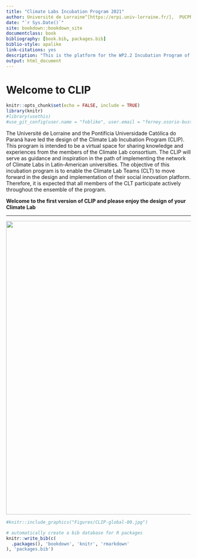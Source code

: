 ```yaml
---
title: "Climate Labs Incubation Program 2021"
author: Université de Lorraine^[https://erpi.univ-lorraine.fr/],  PUCPR^[https://www.pucpr.br/]
date: "`r Sys.Date()`"
site: bookdown::bookdown_site
documentclass: book
bibliography: [book.bib, packages.bib]
biblio-style: apalike
link-citations: yes
description: "This is the platform for the WP2.2 Incubation Program of the Climate Labs Project"
output: html_document
---
```


# Welcome to CLIP {.unnumbered}

```r
knitr::opts_chunk$set(echo = FALSE, include = TRUE)
library(knitr)
#library(usethis)
#use_git_config(user.name = "foblike", user.email = "ferney.osorio-bustamante@univ-lorraine.fr")
```

The Université de Lorraine and the Pontifícia Universidade Católica do Paraná have led the design of the Climate Lab Incubation Program (CLIP). This program is intended to be a virtual space for sharing knowledge and experiences from the members of the Climate Lab consortium. The CLIP will serve as guidance and inspiration in the path of implementing the network of Climate Labs in Latin-American universities. The objective of this incubation program is to enable the Climate Lab Teams (CLT) to move forward in the design and implementation of their social innovation platform. Therefore, it is expected that all members of the CLT participate actively throughout the ensemble of the program.

| **Welcome to the first version of CLIP and please enjoy the design of your Climate Lab**

------------------------------------------------------------------------

![](images/01-Banner-ClimateLab.png){width="798"}

```r
#knitr::include_graphics("Figures/CLIP-global-00.jpg")
```

```r
# automatically create a bib database for R packages
knitr::write_bib(c(
  .packages(), 'bookdown', 'knitr', 'rmarkdown'
), 'packages.bib')
```
